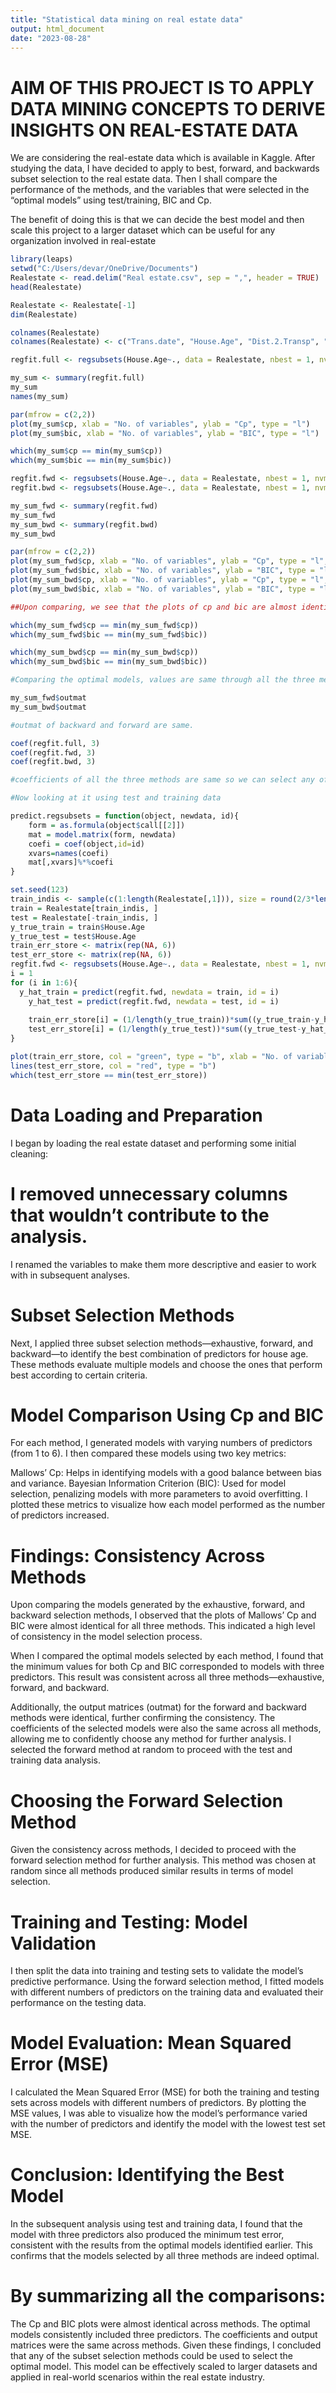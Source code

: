 ---
title: "Statistical data mining on real estate data"
output: html_document
date: "2023-08-28"
---

# AIM OF THIS PROJECT IS TO APPLY DATA MINING CONCEPTS TO DERIVE INSIGHTS ON REAL-ESTATE DATA

We are considering the real-estate data which is available in Kaggle. After studying the data, I have decided to apply to best, forward, and backwards subset selection to the real estate data. Then I shall compare the performance of the methods, and the variables that were selected in the “optimal models” using test/training, BIC and Cp.

The benefit of doing this is that we can decide the best model and then scale this project to a larger dataset which can be useful for any organization involved in real-estate

```{r}
library(leaps)
setwd("C:/Users/devar/OneDrive/Documents")
Realestate <- read.delim("Real estate.csv", sep = ",", header = TRUE)
head(Realestate)

Realestate <- Realestate[-1]
dim(Realestate)

colnames(Realestate)
colnames(Realestate) <- c("Trans.date", "House.Age", "Dist.2.Transp", "No.stores", "Lat", "Long", "PriceUnit")

regfit.full <- regsubsets(House.Age~., data = Realestate, nbest = 1, nvmax = 6, method = "exhaustive")

my_sum <- summary(regfit.full)
my_sum
names(my_sum)

par(mfrow = c(2,2))
plot(my_sum$cp, xlab = "No. of variables", ylab = "Cp", type = "l")
plot(my_sum$bic, xlab = "No. of variables", ylab = "BIC", type = "l")

which(my_sum$cp == min(my_sum$cp))
which(my_sum$bic == min(my_sum$bic))

regfit.fwd <- regsubsets(House.Age~., data = Realestate, nbest = 1, nvmax = 6, method = "forward")
regfit.bwd <- regsubsets(House.Age~., data = Realestate, nbest = 1, nvmax = 6, method = "backward")

my_sum_fwd <- summary(regfit.fwd)
my_sum_fwd
my_sum_bwd <- summary(regfit.bwd)
my_sum_bwd

par(mfrow = c(2,2))
plot(my_sum_fwd$cp, xlab = "No. of variables", ylab = "Cp", type = "l", main = "Forward Method")
plot(my_sum_fwd$bic, xlab = "No. of variables", ylab = "BIC", type = "l", main = "Forward Method")
plot(my_sum_bwd$cp, xlab = "No. of variables", ylab = "Cp", type = "l", main = "Backward Method")
plot(my_sum_bwd$bic, xlab = "No. of variables", ylab = "BIC", type = "l", main = "Backward Method")

##Upon comparing, we see that the plots of cp and bic are almost identical for all the methods, exhaustive, forward and backward.

which(my_sum_fwd$cp == min(my_sum_fwd$cp))
which(my_sum_fwd$bic == min(my_sum_fwd$bic))

which(my_sum_bwd$cp == min(my_sum_bwd$cp))
which(my_sum_bwd$bic == min(my_sum_bwd$bic))

#Comparing the optimal models, values are same through all the three methods. Min for both cp and bic is 3.

my_sum_fwd$outmat
my_sum_bwd$outmat

#outmat of backward and forward are same.

coef(regfit.full, 3)
coef(regfit.fwd, 3)
coef(regfit.bwd, 3)

#coefficients of all the three methods are same so we can select any of it for the test and training methods. So we shall select forward method at random.

#Now looking at it using test and training data

predict.regsubsets = function(object, newdata, id){
    form = as.formula(object$call[[2]])
    mat = model.matrix(form, newdata)
    coefi = coef(object,id=id)
    xvars=names(coefi)
    mat[,xvars]%*%coefi
}

set.seed(123)
train_indis <- sample(c(1:length(Realestate[,1])), size = round(2/3*length(Realestate[,1])), replace = FALSE)
train = Realestate[train_indis, ]
test = Realestate[-train_indis, ]
y_true_train = train$House.Age
y_true_test = test$House.Age
train_err_store <- matrix(rep(NA, 6))
test_err_store <- matrix(rep(NA, 6))
regfit.fwd <- regsubsets(House.Age~., data = Realestate, nbest = 1, nvmax = 6, method = "forward")
i = 1
for (i in 1:6){
  y_hat_train = predict(regfit.fwd, newdata = train, id = i)
    y_hat_test = predict(regfit.fwd, newdata = test, id = i)
    
    train_err_store[i] = (1/length(y_true_train))*sum((y_true_train-y_hat_train)^2)
    test_err_store[i] = (1/length(y_true_test))*sum((y_true_test-y_hat_test)^2)
}

plot(train_err_store, col = "green", type = "b", xlab = "No. of variables", ylab = "MSE", ylim = c(100,130))
lines(test_err_store, col = "red", type = "b")
which(test_err_store == min(test_err_store))
```




# Data Loading and Preparation
I began by loading the real estate dataset and performing some initial cleaning:

# I removed unnecessary columns that wouldn't contribute to the analysis.
I renamed the variables to make them more descriptive and easier to work with in subsequent analyses.

# Subset Selection Methods
Next, I applied three subset selection methods—exhaustive, forward, and backward—to identify the best combination of predictors for house age. These methods evaluate multiple models and choose the ones that perform best according to certain criteria.

# Model Comparison Using Cp and BIC
For each method, I generated models with varying numbers of predictors (from 1 to 6). I then compared these models using two key metrics:

Mallows' Cp: Helps in identifying models with a good balance between bias and variance.
Bayesian Information Criterion (BIC): Used for model selection, penalizing models with more parameters to avoid overfitting.
I plotted these metrics to visualize how each model performed as the number of predictors increased.

# Findings: Consistency Across Methods
Upon comparing the models generated by the exhaustive, forward, and backward selection methods, I observed that the plots of Mallows' Cp and BIC were almost identical for all three methods. This indicated a high level of consistency in the model selection process.

When I compared the optimal models selected by each method, I found that the minimum values for both Cp and BIC corresponded to models with three predictors. This result was consistent across all three methods—exhaustive, forward, and backward.

Additionally, the output matrices (outmat) for the forward and backward methods were identical, further confirming the consistency. The coefficients of the selected models were also the same across all methods, allowing me to confidently choose any method for further analysis. I selected the forward method at random to proceed with the test and training data analysis.

# Choosing the Forward Selection Method
Given the consistency across methods, I decided to proceed with the forward selection method for further analysis. This method was chosen at random since all methods produced similar results in terms of model selection.

# Training and Testing: Model Validation
I then split the data into training and testing sets to validate the model's predictive performance. Using the forward selection method, I fitted models with different numbers of predictors on the training data and evaluated their performance on the testing data.

# Model Evaluation: Mean Squared Error (MSE)
I calculated the Mean Squared Error (MSE) for both the training and testing sets across models with different numbers of predictors. By plotting the MSE values, I was able to visualize how the model's performance varied with the number of predictors and identify the model with the lowest test set MSE.

# Conclusion: Identifying the Best Model
In the subsequent analysis using test and training data, I found that the model with three predictors also produced the minimum test error, consistent with the results from the optimal models identified earlier. This confirms that the models selected by all three methods are indeed optimal.

# By summarizing all the comparisons:

The Cp and BIC plots were almost identical across methods.
The optimal models consistently included three predictors.
The coefficients and output matrices were the same across methods.
Given these findings, I concluded that any of the subset selection methods could be used to select the optimal model. This model can be effectively scaled to larger datasets and applied in real-world scenarios within the real estate industry.








